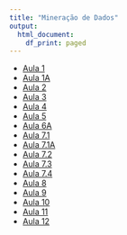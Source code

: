 ```yaml
---
title: "Mineração de Dados"
output:   
  html_document: 
    df_print: paged
---
```


* [Aula 1](content/Aula01.html)  
* [Aula 1A](content/Aula01A.html)  
* [Aula 2](content/Aula02.html)  
* [Aula 3](content/Aula03.html)
* [Aula 4](content/Aula04.html)
* [Aula 5](content/Aula05.html)
* [Aula 6A](content/Aula06A.html)
* [Aula 7.1](content/Aula07.1.html)
* [Aula 7.1A](content/Aula07.1A.html)
* [Aula 7.2](content/Aula07.2.html)
* [Aula 7.3](content/Aula07.3.html)
* [Aula 7.4](content/Aula07.4.html)
* [Aula 8](content/Aula08.html)
* [Aula 9](content/Aula08A.html)
* [Aula 10](content/Aula09.html)
* [Aula 11](content/Aula09A.html)
* [Aula 12](content/Aula10.html)